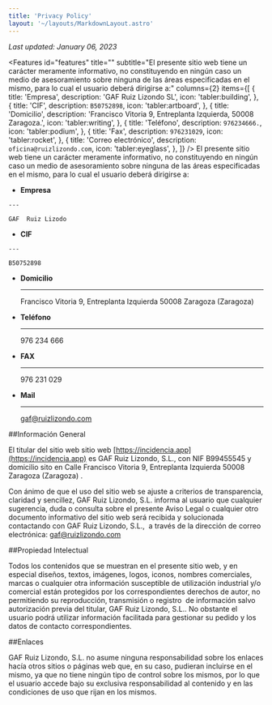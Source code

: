 ```yaml
---
title: 'Privacy Policy'
layout: '~/layouts/MarkdownLayout.astro'
---
```



*Last updated: January 06, 2023*

   <Features
    id="features"
    title=""
    subtitle="El presente sitio web tiene un carácter meramente informativo, no constituyendo en ningún caso un medio de asesoramiento sobre ninguna de las áreas especificadas en el mismo, para lo cual el usuario deberá dirigirse a:"
    columns={2}
    items={[
      {
        title: 'Empresa',
        description:
          'GAF Ruiz Lizondo SL',
        icon: 'tabler:building',
      },
      {
        title: 'CIF',
        description: `B50752898`,
        icon: 'tabler:artboard',
      },
      {
        title: 'Domicilio',
        description:
          'Francisco Vitoria 9, Entreplanta Izquierda, 50008 Zaragoza.',
        icon: 'tabler:writing',
      },
      {
        title: 'Teléfono',
        description: `976234666.`,
        icon: 'tabler:podium',
      },
      {
        title: 'Fax',
        description: `976231029`,
        icon: 'tabler:rocket',
      },
      {
        title: 'Correo electrónico',
        description: `oficina@ruizlizondo.com`,
        icon: 'tabler:eyeglass',
      },
    ]}
  />
El presente sitio web tiene un carácter meramente informativo, no constituyendo en ningún caso un medio de asesoramiento sobre ninguna de las áreas especificadas en el mismo, para lo cual el usuario deberá dirigirse a:
<div class="grid cards" markdown>

-    __Empresa__

    ---

    GAF  Ruiz Lizodo


-    __CIF__

    ---

    B50752898

-  __Domicilio__ 

    ---

    Francisco Vitoria 9, Entreplanta Izquierda 50008 Zaragoza (Zaragoza)

-  __Teléfono__ 

    ---

    976 234 666

-  __FAX__ 

    ---

    976 231 029

-  __Mail__ 

    ---

    gaf@ruizlizondo.com

</div>


##Información General

El titular del sitio web sitio web [https://incidencia.app](https://incidencia.app) es GAF Ruiz Lizondo, S.L., con NIF B99455545 y domicilio sito en Calle Francisco Vitoria 9, Entreplanta Izquierda 50008 Zaragoza (Zaragoza) .

Con ánimo de que el uso del sitio web se ajuste a criterios de transparencia, claridad y sencillez, GAF Ruiz Lizondo, S.L. informa al usuario que cualquier sugerencia, duda o consulta sobre el presente Aviso Legal o cualquier otro documento informativo del sitio web será recibida y solucionada contactando con GAF Ruiz Lizondo, S.L.,  a través de la dirección de correo electrónica: gaf@ruizlizondo.com

##Propiedad Intelectual

Todos los contenidos que se muestran en el presente sitio web, y en especial diseños, textos, imágenes, logos, iconos, nombres comerciales, marcas o cualquier otra información susceptible de utilización industrial y/o comercial están protegidos por los correspondientes derechos de autor, no permitiendo su reproducción, transmisión o registro  de información salvo autorización previa del titular, GAF Ruiz Lizondo, S.L.. No obstante el usuario podrá utilizar información facilitada para gestionar su pedido y los datos de contacto correspondientes.

##Enlaces

GAF Ruiz Lizondo, S.L. no asume ninguna responsabilidad sobre los enlaces hacía otros sitios o páginas web que, en su caso, pudieran incluirse en el mismo, ya que no tiene ningún tipo de control sobre los mismos, por lo que el usuario accede bajo su exclusiva responsabilidad al contenido y en las condiciones de uso que rijan en los mismos.